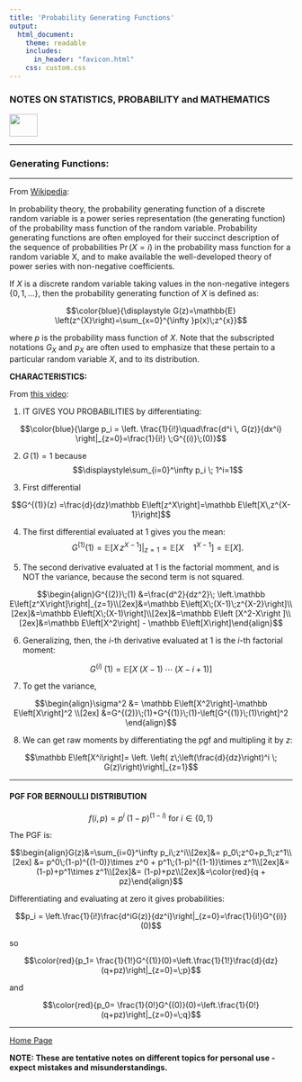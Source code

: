 ```yaml
---
title: 'Probability Generating Functions'
output: 
  html_document:
    theme: readable
    includes:
      in_header: "favicon.html" 
    css: custom.css
---
```



### **NOTES ON STATISTICS, PROBABILITY and MATHEMATICS**

<a href="http://rinterested.github.io/statistics/index.html">
<img HEIGHT="40" WIDTH="50" src="logo.PNG"></a>

---

### Generating Functions:

---



From [Wikipedia](https://en.wikipedia.org/wiki/Probability-generating_function):

In probability theory, the probability generating function of a discrete random variable is a power series representation (the generating function) of the probability mass function of the random variable. Probability generating functions are often employed for their succinct description of the sequence of probabilities $\Pr(X = i)$ in the probability mass function for a random variable X, and to make available the well-developed theory of power series with non-negative coefficients.


If $X$ is a discrete random variable taking values in the non-negative integers $\{0,1, \dots\}$, then the probability generating function of $X$ is defined as:

$$\color{blue}{\displaystyle G(z)=\mathbb{E} \left(z^{X}\right)=\sum_{x=0}^{\infty }p(x)\;z^{x}}$$

where $p$ is the probability mass function of $X$. Note that the subscripted notations $G_X$ and $p_X$ are often used to emphasize that these pertain to a particular random variable $X$, and to its distribution.

**CHARACTERISTICS:**

From [this video](https://youtu.be/T1Q1v5wLJNo?list=PL87AE7DAE546FCD8E):

1. IT GIVES YOU PROBABILITIES by differentiating:

$$\color{blue}{\large p_i = \left. \frac{1}{i!}\quad\frac{d^i \, G(z)}{dx^i} \right|_{z=0}=\frac{1}{i!} \;G^{(i)}\;(0)}$$

2. $G\,(1)=1$ because 
$$\displaystyle\sum_{i=0}^\infty p_i \; 1^i=1$$

3. First differential 

$$G^{(1)}(z) =\frac{d}{dz}\mathbb E\left[z^X\right]=\mathbb E\left[X\,z^{X-1}\right]$$

4. The first differential evaluated at $1$ gives you the mean: 
$$G^{(1)}(1) =\left.\mathbb E\left[X\,z^{X-1}\right]\right|_{z=1}=\mathbb E\left[X\quad1^{X-1}\right]= \mathbb E[X].$$

5. The second derivative evaluated at $1$ is the factorial momment, and is NOT the variance, because the second term is not squared.

$$\begin{align}G^{(2)}\;(1) &=\frac{d^2}{dz^2}\; \left.\mathbb E\left[z^X\right]\right|_{z=1}\\[2ex]&=\mathbb E\left[X\;(X-1)\;z^{X-2}\right]\\[2ex]&=\mathbb E\left[X\;(X-1)\right]\\[2ex]&=\mathbb E\left [X^2-X\right ]\\[2ex]&=\mathbb E\left[X^2\right] - \mathbb E\left[X\right]\end{align}$$

6. Generalizing, then, the $i$-th derivative evaluated at $1$ is the $i$-th factorial moment:

$$G^{(i)}\;(1)= \mathbb E\left[X\;(X-1)\;\cdots\;(X-i+1)\right]$$ 

7. To get the variance, 

$$\begin{align}\sigma^2 &= \mathbb E\left[X^2\right]-\mathbb E\left[X\right]^2 \\[2ex] &=G^{(2)}\;(1)+G^{(1)}\;(1)-\left[G^{(1)}\;(1)\right]^2
\end{align}$$

8. We can get raw moments by differentiating the pgf and multipling it by $z$: 

$$\mathbb E\left[X^i\right]=  \left. \left( z\;\left(\frac{d}{dz}\right)^i \; G(z)\right)\right|_{z=1}$$

---

#### PGF FOR BERNOULLI DISTRIBUTION

$$f(i,p)= p^i\;(1-p)^{(1-i)} \text{  for  }i\in \{0,1\}$$

The PGF is:

$$\begin{align}G(z)&=\sum_{i=0}^\infty p_i\;z^i\\[2ex]&= p_0\;z^0+p_1\;z^1\\[2ex] &= p^0\;(1-p)^{(1-0)}\times z^0 + p^1\;(1-p)^{(1-1)}\times z^1\\[2ex]&= (1-p)+p^1\times z^1\\[2ex]&= (1-p)+pz\\[2ex]&=\color{red}{q + pz}\end{align}$$

Differentiating and evaluating at zero it gives probabilities:

$$p_i = \left.\frac{1}{i!}\frac{d^iG(z)}{dz^i}\right|_{z=0}=\frac{1}{i!}G^{(i)}(0)$$

so

$$\color{red}{p_1= \frac{1}{1!}G^{(1)}(0)=\left.\frac{1}{1!}\frac{d}{dz}(q+pz)\right|_{z=0}=\;p}$$

and

$$\color{red}{p_0= \frac{1}{0!}G^{(0)}(0)=\left.\frac{1}{0!}(q+pz)\right|_{z=0}=\;q}$$

---
<a href="http://rinterested.github.io/statistics/index.html">Home Page</a>

**NOTE: These are tentative notes on different topics for personal use - expect mistakes and misunderstandings.**

